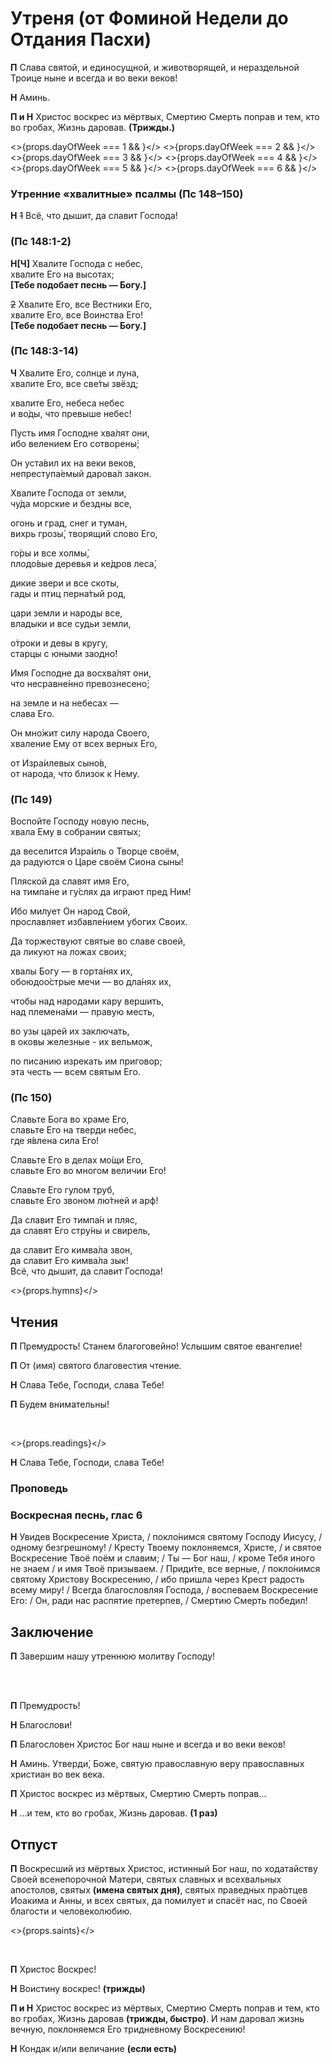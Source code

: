 
<span id="nachalo" />

# Утреня (от Фоминой Недели до Отдания Пасхи)

**П** Слава святой, и единосущной, и животворящей, и нераздельной Троице ныне и всегда и во веки веков!

**Н** Аминь.

**П и Н** Христос воскрес из
мёртвых, Смертию Смерть поправ и тем, кто во гробах, Жизнь даровав. **(Трижды.)**

<>{props.dayOfWeek === 1 && <MdxLoader src="Matins/Prayer1" lang={props.lang} />}</>
<>{props.dayOfWeek === 2 && <MdxLoader src="Matins/Prayer2" lang={props.lang} />}</>
<>{props.dayOfWeek === 3 && <MdxLoader src="Matins/Prayer3" lang={props.lang} />}</>
<>{props.dayOfWeek === 4 && <MdxLoader src="Matins/Prayer4" lang={props.lang} />}</>
<>{props.dayOfWeek === 5 && <MdxLoader src="Matins/Prayer7" lang={props.lang} />}</>
<>{props.dayOfWeek === 6 && <MdxLoader src="Matins/Prayer8" lang={props.lang} />}</>

<MdxLoader src="Matins/Prayer11" lang={props.lang} />
<span id="utrenniePsalmi" />

### Утренние «хвалитные» псалмы (Пс 148–150)

**Н** ~~1~~ Всё, что дышит, да славит Господа!

### (Пс 148:1-2)

**Н[Ч]** Хвалите Господа с небес,  
хвалите Его на высотах;  
**[**Тебе подобает песнь — Богу.**]**

~~2~~ Хвалите Его, все Вестники Его,  
хвалите Его, все Воинства Его!  
**[**Тебе подобает песнь — Богу.**]**

### (Пс 148:3-14)

**Ч** Хвалите Его, солнце и луна,  
хвалите Его, все све́ты звёзд;

хвалите Его, небеса небес  
и во́ды, что превыше небес!

Пусть имя Господне хва́лят они,  
ибо велением Его сотворены́;

Он уста́вил их на веки веков,  
непреступа́емый дарова́л закон.

Хвалите Господа от земли,  
чу́да морские и бездны все,

огонь и град, снег и туман,  
вихрь грозы́, творящий слово Его,

го́ры и все холмы́,  
плодо́вые деревья и ке́дров леса́,

дикие звери и все скоты,  
гады и птиц перна́тый род,

цари земли и народы все,  
владыки и все судьи земли,

о́троки и девы в кругу,  
старцы с юными заодно́!

Имя Господне да восхва́лят они,  
что несравне́нно превознесено́;

на земле и на небесах —  
слава Его.

Он мно́жит силу народа Своего,  
хваление Ему от всех верных Его,

от Изра́илевых сыно́в,  
от народа, что близок к Нему.

### (Пс 149)

Воспойте Господу новую песнь,  
хвала Ему в собрании святых;

да веселится Изра́иль о Творце своём,  
да радуются о Царе своём Сиона сыны!

Пляской да славят имя Его,  
на тимпа́не и гу́слях да играют пред Ним!

Ибо милует Он народ Свой,  
прославляет избавле́нием убогих Своих.

Да торжествуют святые во славе своей,  
да ликуют на ложах своих;

хвалы Богу — в горта́нях их,  
обоюдоо́стрые мечи — во дла́нях их,

чтобы над народами кару вершить,  
над племена́ми — правую месть, 

во узы царей их заключать,  
в оковы железные - их вельмож,

по писанию изрекать им приговор;  
эта честь — всем святым Его.

### (Пс 150)

Славьте Бога во храме Его,  
славьте Его на тверди небес,  
где я́влена сила Его!

Славьте Его в делах мо́щи Его,  
славьте Его во многом величии Его!

Славьте Его гулом труб,  
славьте Его звоном лю́тней и арф!

 Да славит Его тимпа́н и пляс,  
 да славят Его стру́ны и свирель,
 
 да славит Его кимва́ла звон,  
 да славит Его кимва́ла зык!  
 Всё, что дышит, да славит Господа!
 
<MdxLoader src="Matins/Slavoslovie" lang={props.lang} />

<>{props.hymns}</>


<span id="reading" />

## Чтения

**П** Премудрость! Станем благоговейно! Услышим святое евангелие!

**П** От (имя) святого благовестия чтение.

**Н** Слава Тебе, Господи, слава Тебе!

**П** Будем внимательны!

<br/>

<>{props.readings}</>

**Н** Слава Тебе, Господи, слава Тебе!

### Проповедь

### Воскресная песнь, глас 6

**Н** Увидев Воскресение Христа, / покло́нимся святому Господу Иисусу, / одному безгрешному! / Кресту Твоему поклоняемся, Христе, / и святое Воскресение Твоё поём и славим; / Ты — Бог наш, / кроме Тебя иного не знаем / и имя Твоё призываем. / Приди́те, все верные, / покло́нимся святому Христову Воскресению, / ибо пришла через Крест радость всему миру! / Всегда благословляя Господа, / воспеваем Воскресение Его: / Он, ради нас распятие претерпев, / Смертию Смерть победил!

<MdxLoader src="Matins/PrayerKatekhumens" lang={props.lang} />
<MdxLoader src="Shared/Sugubaja" lang={props.lang} />

## Заключение

**П** Завершим нашу утреннюю молитву Господу!

<MdxLoader src="Matins/Prayer12" lang={props.lang} />

<br/>

<MdxLoader src="Matins/PrayerGlavopriklonnaja" lang={props.lang} />
<span id="otpust" />

<br/>

**П** Премудрость!

**Н** Благослови!

**П** Благословен Христос Бог наш ныне и всегда и во веки веков!

**Н** Аминь. Утверди́, Боже, святую православную веру православных христиан во век века.

**П** Христос воскрес из мёртвых, Смертию Смерть поправ…

**Н** …и тем, кто во гробах, Жизнь даровав. **(1 раз)**

## Отпуст

**П** Воскресший из мёртвых Христос, истинный Бог наш, по ходатайству Своей всенепорочной Матери, святых славных и всехвальных апостолов, святых **(имена святых дня)**, святых праведных пра́отцев Иоакима и Анны, и всех святых, да помилует и спасёт нас, по Своей благости и человеколюбию.

<>{props.saints}</>

<br/>

**П** Христос Воскрес!

**Н** Воистину воскрес! **(трижды)**

**П и Н** Христос воскрес из мёртвых, Смертию Смерть поправ и тем, кто во гробах, Жизнь даровав **(трижды, быстро)**. И нам даровал жизнь вечную, поклоняемся Его тридневному Воскресению!

**Н** Кондак и/или величание **(если есть)**
